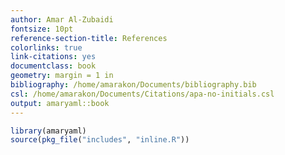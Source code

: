 ```yaml
---
author: Amar Al-Zubaidi
fontsize: 10pt
reference-section-title: References
colorlinks: true
link-citations: yes
documentclass: book
geometry: margin = 1 in
bibliography: /home/amarakon/Documents/bibliography.bib
csl: /home/amarakon/Documents/Citations/apa-no-initials.csl
output: amaryaml::book
---
```

```r
library(amaryaml)
source(pkg_file("includes", "inline.R"))
```

